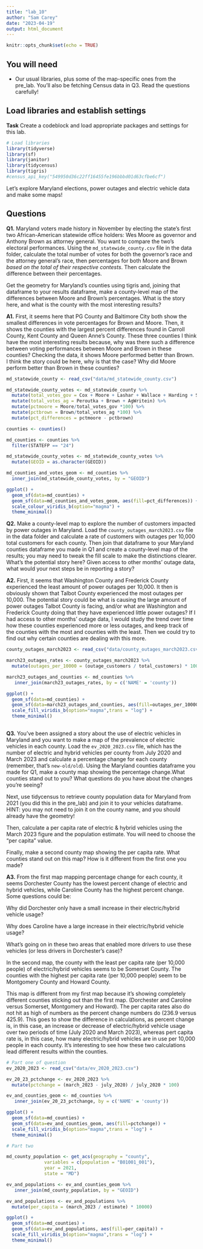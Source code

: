 ```yaml
---
title: "lab_10"
author: "Sam Carey"
date: "2023-04-19"
output: html_document
---
```


```r
knitr::opts_chunk$set(echo = TRUE)
```

## You will need

* Our usual libraries, plus some of the map-specific ones from the pre_lab. You'll also be fetching Census data in Q3. Read the questions carefully!

## Load libraries and establish settings

**Task** Create a codeblock and load appropriate packages and settings for this lab.

```r
# Load libraries
library(tidyverse)
library(sf)
library(janitor)
library(tidycensus)
library(tigris)
#census_api_key("549950d36c22ff16455fe196bbbd01d63cfbe6cf")
```

Let's explore Maryland elections, power outages and electric vehicle data and make some maps! 

## Questions 

**Q1.** Maryland voters made history in November by electing the state's first two African-American statewide office holders: Wes Moore as governor and Anthony Brown as attorney general. You want to compare the two's electoral performances. Using the `md_statewide_county.csv` file in the data folder, calculate the total number of votes for both the governor's race and the attorney general's race, then percentages for both Moore and Brown _based on the total of their respective contests_. Then calculate the difference between their percentages.

Get the geometry for Maryland's counties using tigris and, joining that dataframe to your results dataframe, make a county-level map of the differences between Moore and Brown's percentages. What is the story here, and what is the county with the most interesting results?

**A1.** First, it seems here that PG County and Baltimore City both show the smallest differences in vote percentages for Brown and Moore. Then, it shows the counties with the largest percent differences found in Carroll County, Kent County and Queen Anne's County. These three counties I think have the most interesting results because, why was there such a difference between voting performances between Moore and Brown in these counties? Checking the data, it shows Moore performed better than Brown. I think the story could be here, why is that the case? Why did Moore perform better than Brown in these counties?

```r
md_statewide_county <- read_csv("data/md_statewide_county.csv")

md_statewide_county_votes <- md_statewide_county %>% 
  mutate(total_votes_gov = Cox + Moore + Lashar + Wallace + Harding + Sefcik + GovWritein) %>% 
  mutate(total_votes_ag = Peroutka + Brown + AgWritein) %>% 
  mutate(pctmoore = Moore/total_votes_gov *100) %>% 
  mutate(pctbrown = Brown/total_votes_ag *100) %>% 
  mutate(pct_differences = pctmoore - pctbrown)

counties <- counties()

md_counties <- counties %>%
  filter(STATEFP == "24")

md_statewide_county_votes <- md_statewide_county_votes %>% 
  mutate(GEOID = as.character(GEOID))

md_counties_and_votes_geom <- md_counties %>% 
  inner_join(md_statewide_county_votes, by = "GEOID")

ggplot() +
  geom_sf(data=md_counties) +
  geom_sf(data=md_counties_and_votes_geom, aes(fill=pct_differences)) +
  scale_colour_viridis_b(option="magma") +
  theme_minimal()

```

**Q2.** Make a county-level map to explore the number of customers impacted by power outages in Maryland. Load the `county_outages_march2023.csv` file in the data folder and calculate a rate of customers with outages per 10,000 total customers for each county. Then join that dataframe to your Maryland counties dataframe you made in Q1 and create a county-level map of the results; you may need to tweak the fill scale to make the distinctions clearer. What's the potential story here? Given access to other months' outage data, what would your next steps be in reporting a story?

**A2.** First, it seems that Washington County and Frederick County experienced the least amount of power outages per 10,000. It then is obviously shown that Talbot County experienced the most outages per 10,000. The potential story could be what is causing the large amount of power outages Talbot County is facing, and/or what are Washington and Frederick County doing that they have experienced little power outages? If I had access to other months' outage data, I would study the trend over time how these counties experienced more or less outages, and keep track of the counties with the most and counties with the least. Then we could try to find out why certain counties are dealing with this more. 

```r
county_outages_march2023 <- read_csv("data/county_outages_march2023.csv")

march23_outages_rates <- county_outages_march2023 %>% 
  mutate(outages_per_10000 = (outage_customers / total_customers) * 10000)

march23_outages_and_counties <- md_counties %>% 
   inner_join(march23_outages_rates, by = c('NAME' = 'county'))

ggplot() +
  geom_sf(data=md_counties) +
  geom_sf(data=march23_outages_and_counties, aes(fill=outages_per_10000)) +
  scale_fill_viridis_b(option="magma",trans = "log") +
  theme_minimal()
  
```

**Q3.** You've been assigned a story about the use of electric vehicles in Maryland and you want to make a map of the prevalence of electric vehicles in each county. Load the `ev_2020_2023.csv` file, which has the number of electric and hybrid vehicles per county from July 2020 and March 2023 and calculate a percentage change for each county (remember, that's `new-old/old`). Using the Maryland counties dataframe you made for Q1, make a county map showing the percentage change.What counties stand out to you? What questions do you have about the changes you're seeing?

Next, use tidycensus to retrieve county population data for Maryland from 2021 (you did this in the pre_lab) and join it to your vehicles dataframe. HINT: you may not need to join it on the county name, and you should already have the geometry!

Then, calculate a per capita rate of electric & hybrid vehicles using the March 2023 figure and the population estimate. You will need to choose the "per capita" value.

Finally, make a second county map showing the per capita rate. What counties stand out on this map? How is it different from the first one you made?

**A3.** From the first map mapping percentage change for each county, it seems Dorchester County has the lowest percent change of electric and hybrid vehicles, while Caroline County has the highest percent change. Some questions could be:

Why did Dorchester only have a small increase in their electric/hybrid vehicle usage?

Why does Caroline have a large increase in their electric/hybrid vehicle usage?

What's going on in these two areas that enabled more drivers to use these vehicles (or less drivers in Dorchester's case)?

In the second map, the county with the least per capita rate (per 10,000 people) of electric/hybrid vehicles seems to be Somerset County. The counties with the highest per capita rate (per 10,000 people) seem to be Montgomery County and Howard County. 

This map is different from my first map because it's showing completely different counties sticking out than the first map. (Dorchester and Caroline versus Somerset, Montgomery and Howard). The per capita rates also do not hit as high of numbers as the percent change numbers do (236.9 versus 425.9). This goes to show the difference in calculations, as percent change is, in this case, an increase or decrease of electric/hybrid vehicle usage over two periods of time (July 2020 and March 2023), whereas pert capita rate is, in this case, how many electric/hybrid vehicles are in use per 10,000 people in each county. It's interesting to see how these two calculations lead different results within the counties. 

```r
# Part one of question
ev_2020_2023 <- read_csv("data/ev_2020_2023.csv")

ev_20_23_pctchange <- ev_2020_2023 %>% 
  mutate(pctchange = (march_2023 - july_2020) / july_2020 * 100)

ev_and_counties_geom <- md_counties %>% 
   inner_join(ev_20_23_pctchange, by = c('NAME' = 'county'))

ggplot() +
  geom_sf(data=md_counties) +
  geom_sf(data=ev_and_counties_geom, aes(fill=pctchange)) +
  scale_fill_viridis_b(option="magma",trans = "log") +
  theme_minimal()

# Part two

md_county_population <- get_acs(geography = "county",
              variables = c(population = "B01001_001"),
              year = 2021,
              state = "MD")

ev_and_populations <- ev_and_counties_geom %>% 
   inner_join(md_county_population, by = "GEOID")

ev_and_populations <- ev_and_populations %>% 
  mutate(per_capita = (march_2023 / estimate) * 10000)

ggplot() +
  geom_sf(data=md_counties) +
  geom_sf(data=ev_and_populations, aes(fill=per_capita)) +
  scale_fill_viridis_b(option="magma",trans = "log") +
  theme_minimal()

```

